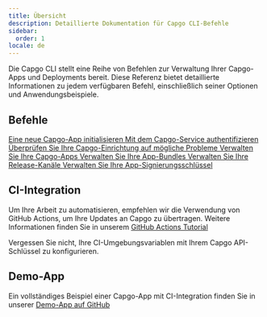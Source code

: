 ```yaml
---
title: Übersicht
description: Detaillierte Dokumentation für Capgo CLI-Befehle
sidebar:
  order: 1
locale: de
---
```



Die Capgo CLI stellt eine Reihe von Befehlen zur Verwaltung Ihrer Capgo-Apps und Deployments bereit. Diese Referenz bietet detaillierte Informationen zu jedem verfügbaren Befehl, einschließlich seiner Optionen und Anwendungsbeispiele.

## Befehle

<CardGrid stagger>
  <a href="./init/">
    <Card title="init" icon="rocket">
      Eine neue Capgo-App initialisieren
    </Card>
  </a>

  <a href="./login/">
    <Card title="login" icon="approve-check">
      Mit dem Capgo-Service authentifizieren
    </Card>
  </a>

  <a href="./doctor/">
    <Card title="doctor" icon="approve-check-circle">
      Überprüfen Sie Ihre Capgo-Einrichtung auf mögliche Probleme
    </Card>
  </a>

  <a href="./app/">
    <Card title="app" icon="seti:default">
      Verwalten Sie Ihre Capgo-Apps
    </Card>
  </a>

  <a href="./bundle/">
    <Card title="bundle" icon="seti:html">
      Verwalten Sie Ihre App-Bundles
    </Card>
  </a>

  <a href="./channel/">
    <Card title="channel" icon="seti:git">
      Verwalten Sie Ihre Release-Kanäle
    </Card>
  </a>

  <a href="./key/">
    <Card title="key" icon="seti:lock">
      Verwalten Sie Ihre App-Signierungsschlüssel
    </Card>
  </a>
</CardGrid>

## CI-Integration

Um Ihre Arbeit zu automatisieren, empfehlen wir die Verwendung von GitHub Actions, um Ihre Updates an Capgo zu übertragen. Weitere Informationen finden Sie in unserem [GitHub Actions Tutorial](https://capgo.app/blog/automatic-build-and-release-with-github-actions/)

Vergessen Sie nicht, Ihre CI-Umgebungsvariablen mit Ihrem Capgo API-Schlüssel zu konfigurieren.

## Demo-App

Ein vollständiges Beispiel einer Capgo-App mit CI-Integration finden Sie in unserer [Demo-App auf GitHub](https://github.com/Cap-go/demo-app/)
